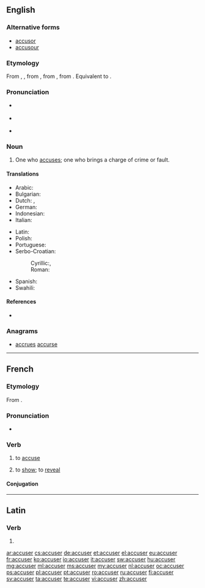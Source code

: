 ==English==
{{wikipedia|dab=accuser}}

===Alternative forms===
* [[accusor]]
* [[accusour]] {{qualifier|obsolete}}

===Etymology===
From {{etyl|enm}} {{term|acuser|lang=enm}}, {{term|accusour|lang=enm}}, from {{etyl|fro}} {{term|accusour|lang=fro}}, from {{etyl|la}} {{term|accusator|lang=la}}, from {{term|accusare|lang=la}}. Equivalent to {{suffix|accuse|er}}.

===Pronunciation===
* {{a|US}} {{IPA|/əˑˈkju.zɚ/}}
* {{a|UK}} {{IPA|/əˑˈkjuː.zə/}}
* {{rhymes|uːzə(ɹ)}}

===Noun===
{{en-noun}}

# One who [[accuse]]s; one who brings a charge of crime or fault.

====Translations====
{{trans-top|one who accuses}}
* Arabic: {{t|ar|متهم|m|alt=مُتّهِمم|tr=muttáhim|sc=Arab}}
* Bulgarian: {{t+|bg|обвинител|sc=Cyrl}}
* Dutch: {{t+|nl|aanklager|m}}, {{t-|nl|beschuldiger|m}}
* German: {{t|de|Ankläger|m}}
* Indonesian: {{t+|id|tuduh|alt=menuduh}}
* Italian: {{t+|it|accusatore|m}}
{{trans-mid}}
* Latin: {{t-|la|accusator|m}}
* Polish: {{t-|pl|oskarżyciel}}
* Portuguese: {{t+|pt|acusador|m}}
* Serbo-Croatian:
*: Cyrillic:, {{t|sh| тужилац|m|sc=Cyrl}}
*: Roman: {{t|sh|tužilac|sc=Latn}}
* Spanish: {{t-|es|acusador|m}}
* Swahili: {{t+|sw|mshtaki}}
{{trans-bottom}}

====References====
* {{R:Webster 1913}}

===Anagrams===
* [[accrues#English|accrues]] [[accurse#English|accurse]]

----

==French==

===Etymology===
From {{etyl|la|fr}} {{term|accusare|lang=fr}}.

===Pronunciation===
* {{audio|Fr-accuser.ogg|audio}}

===Verb===
{{fr-verb}}

# {{transitive}} to [[accuse]]
# {{intransitive|formal|lang=fr}} to [[show]]; to [[reveal]]

====Conjugation====
{{fr-conj-er|accus|avoir}}

----

==Latin==

===Verb===
{{la-verb-form|accūser}}

# {{conjugation of|accuso|accūsō|1|s|pres|pass|sub|lang=la}}

[[ar:accuser]]
[[cs:accuser]]
[[de:accuser]]
[[et:accuser]]
[[el:accuser]]
[[eu:accuser]]
[[fr:accuser]]
[[ko:accuser]]
[[io:accuser]]
[[it:accuser]]
[[sw:accuser]]
[[hu:accuser]]
[[mg:accuser]]
[[ml:accuser]]
[[ms:accuser]]
[[my:accuser]]
[[nl:accuser]]
[[oc:accuser]]
[[ps:accuser]]
[[pl:accuser]]
[[pt:accuser]]
[[ro:accuser]]
[[ru:accuser]]
[[fi:accuser]]
[[sv:accuser]]
[[ta:accuser]]
[[te:accuser]]
[[vi:accuser]]
[[zh:accuser]]